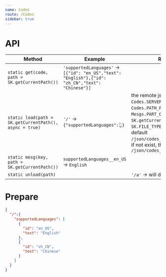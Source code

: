 ```yaml
---
name: Codes
route: /Codes
sidebar: true
---
```



# API
| Method | Example | Remark |
| -- | -- | -- |
| `static get(code, path = SK.getCurrentPath())` | `'supportedLanguages'` -> `[{"id": "en_US","text": "English"},{"id": "zh_CN","text": "Chinese"}]` | |
| `static load(path = SK.getCurrentPath(), async = true)` | `'/'` -> `{"supportedLanguages":👆}` | the remote json file like : `Codes.SERVER_URL` + `Codes.PATH_PREFIX` + `Mesgs.PART_OF_HASH_PATH` + `SK.getCurrentLanguage()` + `SK.FILE_TYPE_JSON_WITH_POINT`, default `/json/codes_Hash_en_US.json`, if not exist, then load `/json/codes_en_US.json` |
| `static mesg(key, path = SK.getCurrentPath())` | `supportedLanguages__en_US` -> `English` | |
| `static unload(path)` | | `'/a'` -> will delete /a**/* |

# Prepare
```json
{
  "/":{
    "supportedLanguages": [
      {
        "id": "en_US",
        "text": "English"
      },
      {
        "id": "zh_CN",
        "text": "Chinese"
      }
    ]
  }
}
```
